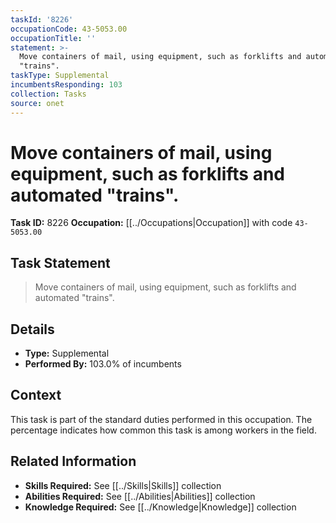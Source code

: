 ```yaml
---
taskId: '8226'
occupationCode: 43-5053.00
occupationTitle: ''
statement: >-
  Move containers of mail, using equipment, such as forklifts and automated
  "trains".
taskType: Supplemental
incumbentsResponding: 103
collection: Tasks
source: onet
---
```

# Move containers of mail, using equipment, such as forklifts and automated "trains".

**Task ID:** 8226
**Occupation:** [[../Occupations|Occupation]] with code `43-5053.00`

## Task Statement

> Move containers of mail, using equipment, such as forklifts and automated "trains".

## Details

- **Type:** Supplemental
- **Performed By:** 103.0% of incumbents

## Context

This task is part of the standard duties performed in this occupation. The percentage indicates how common this task is among workers in the field.

## Related Information

- **Skills Required:** See [[../Skills|Skills]] collection
- **Abilities Required:** See [[../Abilities|Abilities]] collection
- **Knowledge Required:** See [[../Knowledge|Knowledge]] collection
